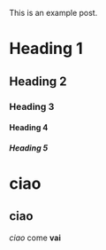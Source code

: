 This is an example post.

# Heading 1

## Heading 2

### Heading 3

#### Heading 4

##### Heading 5

# ciao

## ciao

_ciao_ come **vai**
